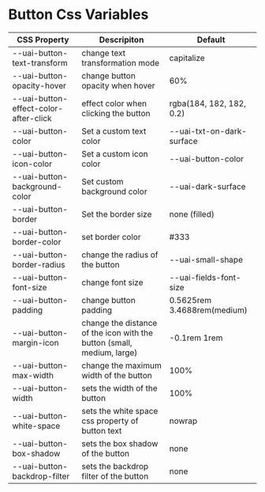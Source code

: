 
<Meta title="Components/form fields/Button/Css Variables" />

# Button Css Variables

| CSS Property                          | Descripiton                                                            | Default                     |
| ------------------------------------- | ---------------------------------------------------------------------- | --------------------------- |
| --uai-button-text-transform           | change text transformation mode                                        | capitalize                  |
| --uai-button-opacity-hover            | change button opacity when hover                                       | 60%                         |
| --uai-button-effect-color-after-click | effect color when clicking the button                                  | rgba(184, 182, 182, 0.2)    |
| --uai-button-color                    | Set a custom text color                                                | --uai-txt-on-dark-surface   |
| --uai-button-icon-color               | Set a custom icon color                                                | --uai-button-color          |
| --uai-button-background-color         | Set custom background color                                            | --uai-dark-surface          |
| --uai-button-border                   | Set the border size                                                    | none (filled)               |
| --uai-button-border-color             | set border color                                                       | #333                        |
| --uai-button-border-radius            | change the radius of the button                                        | --uai-small-shape           |
| --uai-button-font-size                | change font size                                                       | --uai-fields-font-size      |
| --uai-button-padding                  | change button padding                                                  | 0.5625rem 3.4688rem(medium) |
| --uai-button-margin-icon              | change the distance of the icon with the button (small, medium, large) | -0.1rem 1rem                |
| --uai-button-max-width                | change the maximum width of the button                                 | 100%                        |
| --uai-button-width                    | sets the width of the button                                           | 100%                        |
| --uai-button-white-space              | sets the white space css property of button text                       | nowrap                      |
| --uai-button-box-shadow               | sets the box shadow of the button                                      | none                        |
| --uai-button-backdrop-filter          | sets the backdrop filter of the button                                 | none                        |
